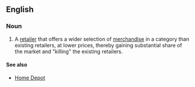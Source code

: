 ==English==

===Noun===
{{en-noun|head=[[category]] [[killer]]}}

# {{label|en|business|US}} A [[retailer]] that offers a wider selection of [[merchandise]] in a category than existing retailers, at lower prices, thereby gaining substantial share of the market and "killing" the existing retailers.

====See also====
* [[Home Depot]]